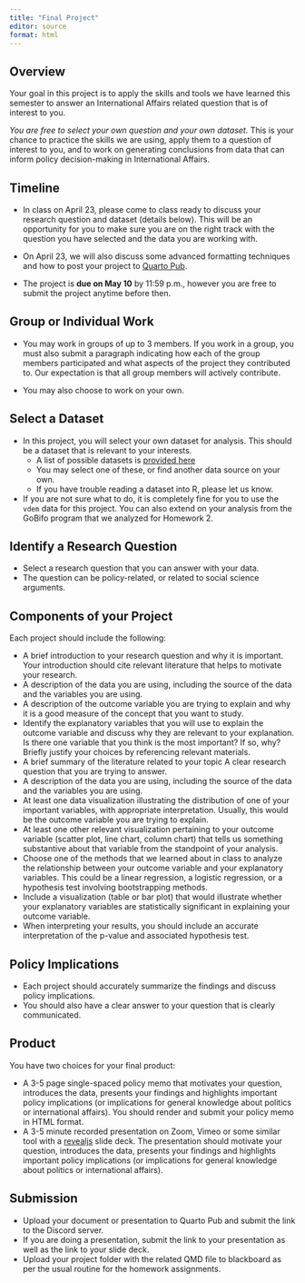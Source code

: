 ```yaml
---
title: "Final Project"
editor: source
format: html
---
```


## Overview

Your goal in this project is to apply the skills and tools we have learned this semester to answer an International Affairs related question that is of interest to you.

*You are free to select your own question and your own dataset.* This is your chance to practice the skills we are using, apply them to a question of interest to you, and to work on generating conclusions from data that can inform policy decision-making in International Affairs.

## Timeline

- In class on April 23, please come to class ready to discuss your research question and dataset (details below). This will be an opportunity for you to make sure you are on the right track with the question you have selected and the data you are working with.

- On April 23, we will also discuss some advanced formatting techniques and how to post your project to [Quarto Pub](https://quartopub.com/).

- The project is **due on May 10** by 11:59 p.m., however you are free to submit the project anytime before then.

## Group or Individual Work

-   You may work in groups of up to 3 members. If you work in a group, you must also submit a paragraph indicating how each of the group members participated and what aspects of the project they contributed to. Our expectation is that all group members will actively contribute.

-   You may also choose to work on your own.

## Select a Dataset

-   In this project, you will select your own dataset for analysis. This should be a dataset that is relevant to your interests.
    - A list of possible datasets is [provided here](project-datasets.qmd)
    - You may select one of these, or find another data source on your own.
    - If you have trouble reading a dataset into R, please let us know.
-   If you are not sure what to do, it is completely fine for you to use the `vdem` data for this project. You can also extend on your analysis from the GoBifo program that we analyzed for Homework 2.

## Identify a Research Question

-   Select a research question that you can answer with your data.
-   The question can be policy-related, or related to social science arguments.

## Components of your Project

Each project should include the following:

- A brief introduction to your research question and why it is important. Your introduction should cite relevant literature that helps to motivate your research. 
- A description of the data you are using, including the source of the data and the variables you are using.
- A description of the outcome variable you are trying to explain and why it is a good measure of the concept that you want to study.
- Identify the explanatory variables that you will use to explain the outcome variable and discuss why they are relevant to your explanation. Is there one variable that you think is the most important? If so, why? Briefly justify your choices by referencing relevant materials. 
- A brief summary of the literature related to your topic
A clear research question that you are trying to answer.
- A description of the data you are using, including the source of the data and the variables you are using.
- At least one data visualization illustrating the distribution of one of your important variables, with appropriate interpretation. Usually, this would be the outcome variable you are trying to explain.
- At least one other relevant visualization pertaining to your outcome variable (scatter plot, line chart, column chart) that tells us something substantive about that variable from the standpoint of your analysis.
- Choose one of the methods that we learned about in class to analyze the relationship between your outcome variable and your explanatory variables. This could be a linear regression, a logistic regression, or a hypothesis test involving bootstrapping methods.
- Include a visualization (table or bar plot) that would illustrate whether your explanatory variables are statistically significant in explaining your outcome variable.
- When interpreting your results, you should include an accurate interpretation of the p-value and associated hypothesis test.


## Policy Implications

-   Each project should accurately summarize the findings and discuss policy implications.
-   You should also have a clear answer to your question that is clearly communicated.

## Product

You have two choices for your final product:

-   A 3-5 page single-spaced policy memo that motivates your question, introduces the data, presents your findings and highlights important policy implications (or implications for general knowledge about politics or international affairs). You should render and submit your policy memo in HTML format.
-   A 3-5 minute recorded presentation on Zoom, Vimeo or some similar tool with a [revealjs](https://quarto.org/docs/presentations/revealjs/) slide deck. The presentation should motivate your question, introduces the data, presents your findings and highlights important policy implications (or implications for general knowledge about politics or international affairs). 

## Submission

- Upload your document or presentation to Quarto Pub and submit the link to the Discord server.
- If you are doing a presentation, submit the link to your presentation as well as the link to your slide deck.
- Upload your project folder with the related QMD file to blackboard as per the usual routine for the homework assignments.


